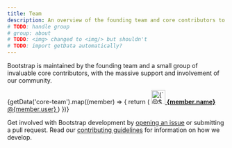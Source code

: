 ```yaml
---
title: Team
description: An overview of the founding team and core contributors to Bootstrap.
# TODO: handle group
# group: about
# TODO: <img> changed to <img/> but shouldn't
# TODO: import getData automatically?
---
```



Bootstrap is maintained by the founding team and a small group of invaluable core contributors, with the massive support and involvement of our community.

<div class="list-group mb-3">
  {getData('core-team').map((member) => {
    return (
      <a class="list-group-item list-group-item-action d-flex align-items-center" href={`https://github.com/${member.user}`}>
        <img src={`https://github.com/${member.user}.png`} alt={`@${member.user}`} width="32" height="32" class="rounded me-2" loading="lazy"/>
        <span>
          <strong>{member.name}</strong> @{member.user}
        </span>
      </a>
    )
  })}
</div>

Get involved with Bootstrap development by [opening an issue]([[config:repo]]/issues/new/choose) or submitting a pull request. Read our [contributing guidelines]([[config:repo]]/blob/v[[config:current_version]]/.github/CONTRIBUTING.md) for information on how we develop.
